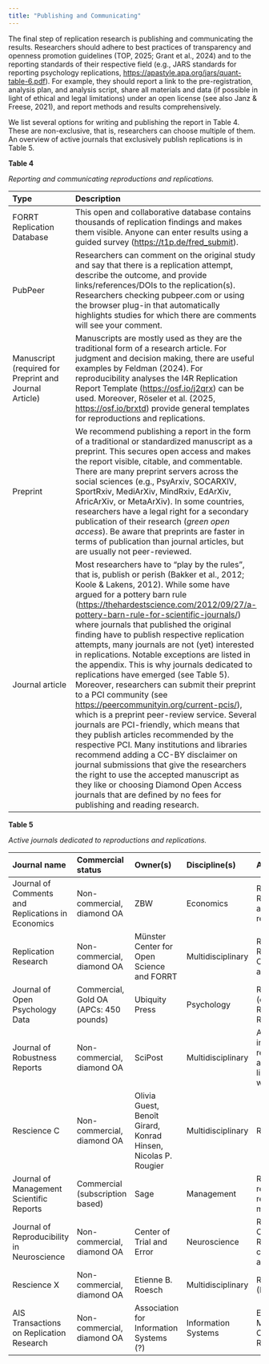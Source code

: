 ```yaml
---
title: "Publishing and Communicating"
---
```


The final step of replication research is publishing and communicating the results. Researchers should adhere to best practices of transparency and openness promotion guidelines (TOP, 2025; Grant et al., 2024\) and to the reporting standards of their respective field (e.g., JARS standards for reporting psychology replications, [https://apastyle.apa.org/jars/quant-table-6.pdf](https://apastyle.apa.org/jars/quant-table-6.pdf)). For example, they should report a link to the pre-registration, analysis plan, and analysis script, share all materials and data (if possible in light of ethical and legal limitations) under an open license (see also Janz & Freese, 2021), and report methods and results comprehensively.

We list several options for writing  and publishing the report in Table 4. These are non-exclusive, that is, researchers can choose multiple of them. An overview of active journals that exclusively publish replications is in Table 5.

**Table 4**

*Reporting and communicating reproductions and replications.*

| Type | Description |
| :---- | :---- |
| FORRT Replication Database | This open and collaborative database contains thousands of replication findings and makes them visible. Anyone can enter results using a guided survey ([https://t1p.de/fred\_submit](https://t1p.de/fred_submit)). |
| PubPeer | Researchers can comment on the original study and say that there is a replication attempt, describe the outcome, and provide links/references/DOIs to the replication(s). Researchers checking pubpeer.com or using the browser plug-in that automatically highlights studies for which there are comments will see your comment. |
| Manuscript (required for Preprint and Journal Article) | Manuscripts are mostly used as they are the traditional form of a research article. For judgment and decision making, there are useful examples by Feldman (2024). For reproducibility analyses the I4R Replication Report Template ([https://osf.io/j2qrx](https://osf.io/j2qrx)) can be used. Moreover, Röseler et al. (2025, [https://osf.io/brxtd](https://osf.io/brxtd)) provide general templates for reproductions and replications. |
| Preprint | We recommend publishing a report in the form of a traditional or standardized manuscript as a preprint. This secures open access and makes the report visible, citable, and commentable. There are many preprint servers across the social sciences (e.g., PsyArxiv, SOCARXIV, SportRxiv, MediArXiv, MindRxiv, EdArXiv, AfricArXiv, or MetaArXiv). In some countries, researchers have a legal right for a secondary publication of their research (*green open access*). Be aware that preprints are faster in terms of publication than journal articles, but are usually not peer-reviewed. |
| Journal article | Most researchers have to “play by the rules”, that is, publish or perish (Bakker et al., 2012; Koole & Lakens, 2012). While some have argued for a pottery barn rule ([https://thehardestscience.com/2012/09/27/a-pottery-barn-rule-for-scientific-journals/](https://thehardestscience.com/2012/09/27/a-pottery-barn-rule-for-scientific-journals/)) where journals that published the original finding have to publish respective replication attempts, many journals are not (yet) interested in replications. Notable exceptions are listed in the appendix. This is why journals dedicated to replications have emerged (see Table 5). Moreover, researchers can submit their preprint to a PCI community (see [https://peercommunityin.org/current-pcis/](https://peercommunityin.org/current-pcis/)), which is a preprint peer-review service. Several journals are PCI-friendly, which means that they publish articles recommended by the respective PCI.  Many institutions and libraries recommend adding a CC-BY disclaimer on journal submissions that give the researchers the right to use the accepted manuscript as they like or choosing Diamond Open Access journals that are defined by no fees for publishing and reading research. |

**Table 5**

*Active journals dedicated to reproductions and replications.*

| Journal name | Commercial status | Owner(s) | Discipline(s) | Article types | Website |
| :---- | :---- | :---- | :---- | :---- | :---- |
| Journal of Comments and Replications in Economics | Non-commercial, diamond OA | ZBW | Economics | Replications, Reproductions and comments research | [https://jcr-econ.org](https://jcr-econ.org) |
| Replication Research | Non-commercial, diamond OA | Münster Center for Open Science and FORRT | Multidisciplinary | Reproductions, Replications, Conceptual articles | [https://replicationresearch.org](http://replicationresearch.org)  |
| Journal of Open Psychology Data | Commercial, Gold OA (APCs: 450 pounds) | Ubiquity Press | Psychology | Reproductions (only as Registered Reports) | [https://openpsychologydata.metajnl.com](https://openpsychologydata.metajnl.com)  |
| Journal of Robustness Reports | Non-commercial, diamond OA | SciPost | Multidisciplinary | At least two independent reproductions are required, limited to 500 words | [https://scipost.org/JRobustRep](https://scipost.org/JRobustRep)  |
| Rescience C | Non-commercial, diamond OA | Olivia Guest, Benoît Girard, Konrad Hinsen, Nicolas P. Rougier | Multidisciplinary | Reproductions | [https://rescience.github.io](https://rescience.github.io)  |
| Journal of Management Scientific Reports | Commercial (subscription based) | Sage | Management | Replications, reproductions, related methods | [https://smgmt.org/jomsr/](https://smgmt.org/jomsr/) |
| Journal of Reproducibility in Neuroscience | Non-commercial, diamond OA | Center of Trial and Error | Neuroscience | Replications, Comments, Reviews, conceptual articles | [https://jrn.trialanderror.org](https://jrn.trialanderror.org) |
| Rescience X | Non-commercial, diamond OA | Etienne B. Roesch | Multidisciplinary | Replications (Experiments) | [http://rescience.org/x](http://rescience.org/x)  |
| AIS Transactions on Replication Research | Non-commercial, diamond OA | Association for Information Systems (?) | Information Systems | Exact, Methodological, Conceptual Replications | [https://aisel.aisnet.org/trr/](https://aisel.aisnet.org/trr/)  |

